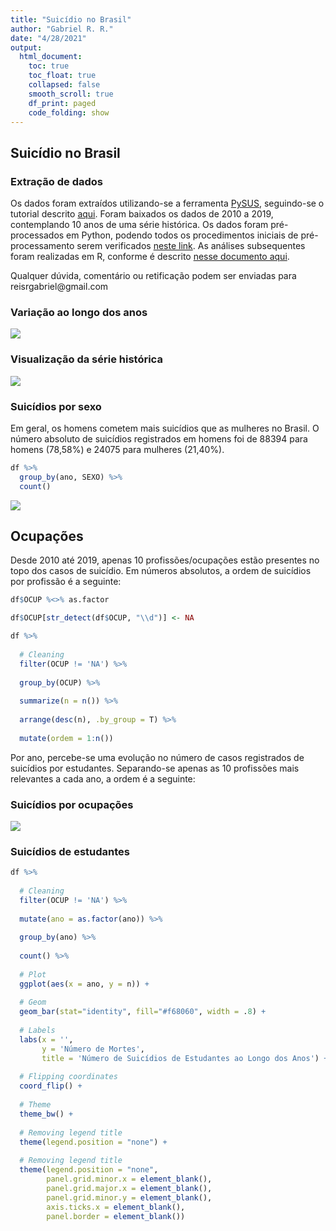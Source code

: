 ```yaml
---
title: "Suicídio no Brasil"
author: "Gabriel R. R."
date: "4/28/2021"
output: 
  html_document:
    toc: true
    toc_float: true
    collapsed: false
    smooth_scroll: true
    df_print: paged
    code_folding: show
---
```

## Suicídio no Brasil

### Extração de dados
Os dados foram extraídos utilizando-se a ferramenta [PySUS](https://github.com/AlertaDengue/PySUS),
seguindo-se o tutorial descrito [aqui](https://medium.com/psicodata/baixando-e-processando-dados-do-datasus-sobre-suic%C3%ADdio-com-python-656afa17f6ad?source=friends_link&sk=4e94866d21707aefec13aafe5923d6f1).
Foram baixados os dados de 2010 a 2019, contemplando 10 anos de uma série histórica. Os dados foram pré-processados em Python, podendo todos os procedimentos iniciais de pré-processamento
serem verificados [neste link](https://github.com/GabrielReisR/suicide_in_brazil/blob/main/getting_pysus_data_2010_2019.ipynb). As análises subsequentes foram realizadas em R, conforme é descrito
[nesse documento aqui](https://github.com/GabrielReisR/suicide_in_brazil/blob/main/analyses.R).

Qualquer dúvida, comentário ou retificação podem ser enviadas para reisrgabriel@gmail.com

### Variação ao longo dos anos
![](D:/Data Science/Projetos/suicide_in_brazil/figures/suicide_var_by_year.png) 

### Visualização da série histórica

![](D:/Data Science/Projetos/suicide_in_brazil/figures/suicides_across_years.gif) 

### Suicídios por sexo

Em geral, os homens cometem mais suicídios que as mulheres no Brasil. O número absoluto de suicídios registrados em homens foi de 88394 para homens (78,58%) e 24075	para mulheres (21,40%).

```r
df %>% 
  group_by(ano, SEXO) %>% 
  count()
```

![](D:/Data Science/Projetos/suicide_in_brazil/figures/suicides_by_sex_by_year.gif)

## Ocupações

Desde 2010 até 2019, apenas 10 profissões/ocupações estão presentes no topo dos casos de suicídio. Em números absolutos, a ordem de suicídios por profissão é a seguinte:

```r
df$OCUP %<>% as.factor

df$OCUP[str_detect(df$OCUP, "\\d")] <- NA

df %>%
  
  # Cleaning
  filter(OCUP != 'NA') %>% 
  
  group_by(OCUP) %>% 
  
  summarize(n = n()) %>%
  
  arrange(desc(n), .by_group = T) %>% 
  
  mutate(ordem = 1:n())
```

Por ano, percebe-se uma evolução no número de casos registrados de suicídios por estudantes. Separando-se apenas as 10 profissões mais relevantes a cada ano, a ordem é a seguinte:

### Suicídios por ocupações
![](D:/Data Science/Projetos/suicide_in_brazil/figures/suicides_by_ocup.gif) 

### Suicídios de estudantes
```r
df %>%
  
  # Cleaning
  filter(OCUP != 'NA') %>% 
  
  mutate(ano = as.factor(ano)) %>% 
  
  group_by(ano) %>% 
  
  count() %>%
  
  # Plot
  ggplot(aes(x = ano, y = n)) +
  
  # Geom
  geom_bar(stat="identity", fill="#f68060", width = .8) +
  
  # Labels
  labs(x = '',
       y = 'Número de Mortes',
       title = 'Número de Suicídios de Estudantes ao Longo dos Anos') +
  
  # Flipping coordinates
  coord_flip() +
  
  # Theme
  theme_bw() +
  
  # Removing legend title
  theme(legend.position = "none") + 
  
  # Removing legend title
  theme(legend.position = "none",
        panel.grid.minor.x = element_blank(),
        panel.grid.major.x = element_blank(),
        panel.grid.minor.y = element_blank(),
        axis.ticks.x = element_blank(),
        panel.border = element_blank())
```

